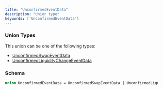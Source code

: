 ```yaml
---
title: "UnconfirmedEventData"
description: "Union type"
keywords: ['UnconfirmedEventData']
---
```


### Union Types

This union can be one of the following types:

- [UnconfirmedSwapEventData](/api-reference/types/unconfirmedswapeventdata)
- [UnconfirmedLiquidityChangeEventData](/api-reference/types/unconfirmedliquiditychangeeventdata)

### Schema


```graphql 
union UnconfirmedEventData = UnconfirmedSwapEventData | UnconfirmedLiquidityChangeEventData
```
